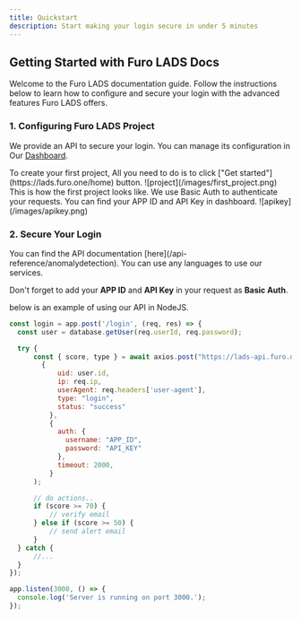 ```yaml
---
title: Quickstart
description: Start making your login secure in under 5 minutes
---
```


## Getting Started with Furo LADS Docs

Welcome to the Furo LADS documentation guide. Follow the instructions below to learn how to configure and secure your login with the advanced features Furo LADS offers.

### 1. Configuring Furo LADS Project

We provide an API to secure your login. You can manage its configuration in Our [Dashboard](https://lads.furo.one/home).

<Accordion title="Create a LADS Project">
  To create your first project, All you need to do is to click ["Get
  started"](https://lads.furo.one/home) button.
  ![project](/images/first_project.png) This is how the first project looks
  like.
</Accordion>

<Accordion title="Check APP ID & API Key">
  We use Basic Auth to authenticate your requests. You can find your APP ID and
  API Key in dashboard. ![apikey](/images/apikey.png)
</Accordion>

### 2. Secure Your Login

<Accordion title="Add API request in your server">
  You can find the API documentation [here](/api-reference/anomalydetection).
  You can use any languages to use our services.

Don't forget to add your **APP ID** and **API Key** in your request as **Basic Auth**.

below is an example of using our API in NodeJS.

```js
const login = app.post('/login', (req, res) => {
  const user = database.getUser(req.userId, req.password);

  try {
	  const { score, type } = await axios.post("https://lads-api.furo.one/lads",
        {
            uid: user.id,
            ip: req.ip,
            userAgent: req.headers['user-agent'],
            type: "login",
            status: "success"
          },
          {
            auth: {
              username: "APP_ID",
              password: "API_KEY"
            },
            timeout: 2000,
          }
      );

	  // do actions..
	  if (score >= 70) {
		  // verify email
	  } else if (score >= 50) {
		  // send alert email
	  }
  } catch {
	  //...
  }
});

app.listen(3000, () => {
  console.log('Server is running on port 3000.');
});
```

</Accordion>
